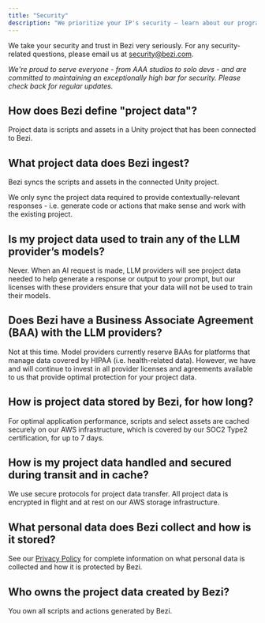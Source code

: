 ```yaml
---
title: "Security"
description: "We prioritize your IP's security — learn about our programme"
---
```


We take your security and trust in Bezi very seriously. For any security-related questions, please email us at [security@bezi.com](mailto:security@bezi.com).

_We're proud to serve everyone - from AAA studios to solo devs - and are committed to maintaining an exceptionally high bar for security. Please check back for regular updates._

## **How does Bezi define "project data"?**

Project data is scripts and assets in a Unity project that has been connected to Bezi.

## **What project data does Bezi ingest?**

Bezi syncs the scripts and assets in the connected Unity project.

We only sync the project data required to provide contextually-relevant responses - i.e. generate code or actions that make sense and work with the existing project.

## **Is my project data used to train any of the LLM provider’s models?**

Never. When an AI request is made, LLM providers will see project data needed to help generate a response or output to your prompt, but our licenses with these providers ensure that your data will not be used to train their models.

## **Does Bezi have a Business Associate Agreement (BAA) with the LLM providers?**

Not at this time. Model providers currently reserve BAAs for platforms that manage data covered by HIPAA (i.e. health-related data). However, we have and will continue to invest in all provider licenses and agreements available to us that provide optimal protection for your project data.

## **How is project data stored by Bezi, for how long?**

For optimal application performance, scripts and select assets are cached securely on our AWS infrastructure, which is covered by our SOC2 Type2 certification, for up to 7 days.

## **How is my project data handled and secured during transit and in cache?**

We use secure protocols for project data transfer. All project data is encrypted in flight and at rest on our AWS storage infrastructure.

## **What personal data does Bezi collect and how is it stored?**

See our [Privacy Policy](https://www.bezi.com/privacy-policy) for complete information on what personal data is collected and how it is protected by Bezi.

## **Who owns the project data created by Bezi?**

You own all scripts and actions generated by Bezi.